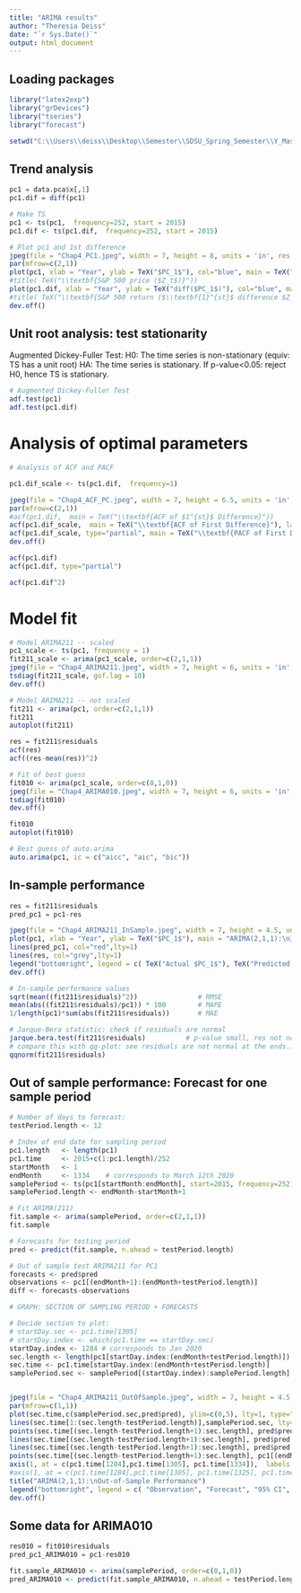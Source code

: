 ---
title: "ARIMA results"
author: "Theresia Deiss"
date: "`r Sys.Date()`"
output: html_document
---

## Loading packages

```{r}
library("latex2exp")
library("grDevices")
library("tseries")
library("forecast")

setwd("C:\\Users\\deiss\\Desktop\\Semester\\SDSU_Spring_Semester\\Y_Master_Thesis\\Coding\\Plots")
```


## Trend analysis

```{r}

pc1 = data.pca$x[,1]
pc1.dif = diff(pc1)

# Make TS
pc1 <- ts(pc1,  frequency=252, start = 2015)
pc1.dif <- ts(pc1.dif,  frequency=252, start = 2015)

# Plot pc1 and 1st difference
jpeg(file = "Chap4_PC1.jpeg", width = 7, height = 8, units = 'in', res = 300)
par(mfrow=c(2,1))
plot(pc1, xlab = "Year", ylab = TeX("$PC_1$"), col="blue", main = TeX("\\textbf{PC$_{1}$ over Time}"))
#title( TeX("\\textbf{S&P 500 price ($Z_t$)}"))
plot(pc1.dif, xlab = "Year", ylab = TeX("diff($PC_1$)"), col="blue", main = TeX("\\textbf{First Difference of PC$_{1}$ over Time}"))
#title( TeX("\\textbf{S&P 500 return ($\\textbf{1}^{st}$ difference $Z_t-Z_{t-1}$)}"))
dev.off()

```


## Unit root analysis: test stationarity

Augmented Dickey-Fuller Test:
H0: The time series is non-stationary (equiv: TS has a unit root)
HA: The time series is stationary.
If p-value<0.05: reject H0, hence TS is stationary.

```{r}

# Augmented Dickey-Fuller Test
adf.test(pc1)
adf.test(pc1.dif)

```
# Analysis of optimal parameters

```{r}
# Analysis of ACF and PACF

pc1.dif_scale <- ts(pc1.dif,  frequency=1)

jpeg(file = "Chap4_ACF_PC.jpeg", width = 7, height = 6.5, units = 'in', res = 300)
par(mfrow=c(2,1))
#acf(pc1.dif,  main = TeX("\\textbf{ACF of $1^{st}$ Difference}"))
acf(pc1.dif_scale,  main = TeX("\\textbf{ACF of First Difference}"), lag.max = 20)
acf(pc1.dif_scale, type="partial", main = TeX("\\textbf{PACF of First Difference}"), lag.max = 20)
dev.off()

acf(pc1.dif)
acf(pc1.dif, type="partial")

acf(pc1.dif^2)
```

# Model fit

```{r}

# Model ARIMA211 -- scaled
pc1_scale <- ts(pc1, frequency = 1)
fit211_scale <- arima(pc1_scale, order=c(2,1,1))
jpeg(file = "Chap4_ARIMA211.jpeg", width = 7, height = 6, units = 'in', res = 300)
tsdiag(fit211_scale, gof.lag = 10)
dev.off()

# Model ARIMA211 -- not scaled
fit211 <- arima(pc1, order=c(2,1,1))
fit211
autoplot(fit211)

res = fit211$residuals
acf(res)
acf((res-mean(res))^2)

# Fit of best guess
fit010 <- arima(pc1_scale, order=c(0,1,0))
jpeg(file = "Chap4_ARIMA010.jpeg", width = 7, height = 6, units = 'in', res = 300)
tsdiag(fit010)
dev.off()

fit010
autoplot(fit010)

# Best guess of auto.arima
auto.arima(pc1, ic = c("aicc", "aic", "bic"))

```

## In-sample performance

```{r}
res = fit211$residuals
pred_pc1 = pc1-res

jpeg(file = "Chap4_ARIMA211_InSample.jpeg", width = 7, height = 4.5, units = 'in', res = 300)
plot(pc1, xlab = "Year", ylab = TeX("$PC_1$"), main = "ARIMA(2,1,1):\nIn-Sample Performance", col="blue", lty=1, lwd = 2)
lines(pred_pc1, col="red",lty=1)
lines(res, col="grey",lty=1)
legend("bottomright", legend = c( TeX("Actual $PC_1$"), TeX("Predicted $PC_1$"),"Residuals"), col = c("blue", "red", "grey"), lty = c(1,1,1), bty="n")
dev.off()

# In-sample performance values
sqrt(mean((fit211$residuals)^2))               # RMSE
mean(abs((fit211$residuals)/pc1)) * 100        # MAPE
1/length(pc1)*sum(abs(fit211$residuals))       # MAE

# Jarque-Bera statistic: check if residuals are normal
jarque.bera.test(fit211$residuals)          # p-value small, res not normal! bad
# compare this with qq-plot: see residuals are not normal at the ends..
qqnorm(fit211$residuals)

```

## Out of sample performance: Forecast for one sample period

```{r}

# Number of days to forecast:
testPeriod.length <- 12

# Index of end date for sampling period
pc1.length   <- length(pc1)
pc1.time     <- 2015+c(1:pc1.length)/252
startMonth   <- 1
endMonth     <- 1334    # corresponds to March 12th 2020
samplePeriod <- ts(pc1[startMonth:endMonth], start=2015, frequency=252)
samplePeriod.length <- endMonth-startMonth+1

# Fit ARIMA(211)
fit.sample <- arima(samplePeriod, order=c(2,1,1))
fit.sample

# Forecasts for testing period 
pred <- predict(fit.sample, n.ahead = testPeriod.length)

# Out of sample test ARIMA211 for PC1
forecasts <- pred$pred
observations <- pc1[(endMonth+1):(endMonth+testPeriod.length)]
diff <- forecasts-observations

# GRAPH: SECTION OF SAMPLING PERIOD + FORECASTS

# Decide section to plot:
# startDay.sec <- pc1.time[1305]
# startDay.index <- which(pc1.time == startDay.sec)
startDay.index <- 1284 # corresponds to Jan 2020 
sec.length <- length(pc1[startDay.index:(endMonth+testPeriod.length)])
sec.time <- pc1.time[startDay.index:(endMonth+testPeriod.length)]
samplePeriod.sec <- samplePeriod[(startDay.index):samplePeriod.length]


jpeg(file = "Chap4_ARIMA211_OutOfSample.jpeg", width = 7, height = 4.5, units = 'in', res = 300)
par(mfrow=c(1,1))
plot(sec.time,c(samplePeriod.sec,pred$pred), ylim=c(0,5), lty=1, type="n", xaxt = "n", xlab = "Time", ylab = TeX("$PC_1$"))
lines(sec.time[1:(sec.length-testPeriod.length)],samplePeriod.sec, lty=1)
points(sec.time[(sec.length-testPeriod.length+1):sec.length], pred$pred, pch=20, col = "red") 
lines(sec.time[(sec.length-testPeriod.length+1):sec.length], pred$pred + 1.96*pred$se, lty=2, col = "blue") 
lines(sec.time[(sec.length-testPeriod.length+1):sec.length], pred$pred - 1.96*pred$se, lty=2, col = "blue") 
points(sec.time[(sec.length-testPeriod.length+1):sec.length], pc1[(endMonth+1):(endMonth+testPeriod.length)], pch=20) 
axis(1, at = c(pc1.time[1284],pc1.time[1305], pc1.time[1334]),  labels = c("Jan 2020", "Feb 2020", "March 12th 2020"))
#axis(1, at = c(pc1.time[1284],pc1.time[1305], pc1.time[1325], pc1.time[1334]),  labels = c("Jan 2020", "Feb 2020","March 20", "March 12th 20"))
title("ARIMA(2,1,1):\nOut-of-Sample Performance")
legend("bottomright", legend = c( "Observation", "Forecast", "95% CI", TeX("$PC_1$")), col = c("black", "red", "blue"),lty=c(NA,NA,2,1),  pch = c(20,20, NA, NA), bty="n" ) #, horiz=TRUE)
dev.off()

```
## Some data for ARIMA010

```{r}

res010 = fit010$residuals
pred_pc1_ARIMA010 = pc1-res010

fit.sample_ARIMA010 <- arima(samplePeriod, order=c(0,1,0))
pred_ARIMA010 <- predict(fit.sample_ARIMA010, n.ahead = testPeriod.length)

```



